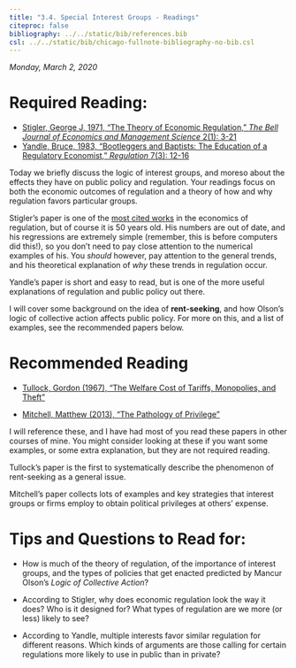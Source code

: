 ```yaml
---
title: "3.4. Special Interest Groups - Readings"
citeproc: false
bibliography: ../../static/bib/references.bib
csl: ../../static/bib/chicago-fullnote-bibliography-no-bib.csl
---
```


*Monday, March 2, 2020*

# Required Reading:

- [<i class="fas fa-file-pdf"></i> Stigler, George J, 1971, "The Theory of Economic Regulation," *The Bell Journal of Economics and Management Science* 2(1): 3-21](/readings/Stigler-1971.pdf)
- [<i class="fas fa-file-pdf"></i> Yandle, Bruce, 1983, "Bootleggers and Baptists: The Education of a Regulatory Economist," *Regulation* 7(3): 12-16](/readings/Yandle-1983.pdf)

Today we briefly discuss the logic of interest groups, and moreso about the effects they have on public policy and regulation. Your readings focus on both the economic outcomes of regulation and a theory of how and why regulation favors particular groups.

Stigler's paper is one of the [most cited works](https://scholar.google.com/scholar?hl=en&as_sdt=0%2C21&q=the+theory+of+economic+regulation&btnG=) in the economics of regulation, but of course it is 50 years old. His numbers are out of date, and his regressions are extremely simple (remember, this is before computers did this!), so you don't need to pay close attention to the numerical examples of his. You *should* however, pay attention to the general trends, and his theoretical explanation of *why* these trends in regulation occur. 

Yandle's paper is short and easy to read, but is one of the more useful explanations of regulation and public policy out there. 

I will cover some background on the idea of **rent-seeking**, and how Olson's logic of collective action affects public policy. For more on this, and a list of examples, see the recommended papers below.


# Recommended Reading

- [<i class="fas fa-file-pdf"></i> Tullock, Gordon (1967), "The Welfare Cost of Tariffs, Monopolies, and Theft"](/readings/Tullock-1967.pdf)

- [<i class="fas fa-file-pdf"></i> Mitchell, Matthew (2013), "The Pathology of Privilege"](/readings/Mitchell-2013.pdf)

I will reference these, and I have had most of you read these papers in other courses of mine. You might consider looking at these if you want some examples, or some extra explanation, but they are not required reading.

Tullock's paper is the first to systematically describe the phenomenon of rent-seeking as a general issue.

Mitchell's paper collects lots of examples and key strategies that interest groups or firms employ to obtain political privileges at others' expense.

# Tips and Questions to Read for:

- How is much of the theory of regulation, of the importance of interest groups, and the types of policies that get enacted predicted by Mancur Olson's *Logic of Collective Action*?

- According to Stigler, why does economic regulation look the way it does? Who is it designed for? What types of regulation are we more (or less) likely to see?

- According to Yandle, multiple interests favor similar regulation for different reasons. Which kinds of arguments are those calling for certain regulations more likely to use in public than in private?
